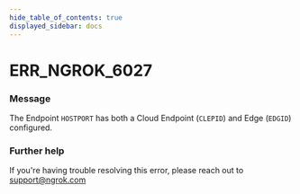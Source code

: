 ```yaml
---
hide_table_of_contents: true
displayed_sidebar: docs
---
```



# ERR_NGROK_6027

### Message

The Endpoint `HOSTPORT` has both a Cloud Endpoint (`CLEPID`) and Edge (`EDGID`) configured.

<ErrorDetails error="err_ngrok_6027" />

### Further help

If you're having trouble resolving this error, please reach out to [support@ngrok.com](mailto:support@ngrok.com?subject=Help%20with%20ERR_NGROK_6027)
